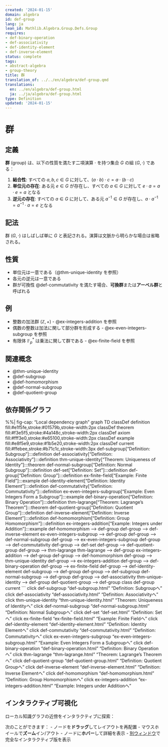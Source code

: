 ```yaml
---
created: '2024-01-15'
domain: algebra
id: def-group
lang: ja
lean_id: Mathlib.Algebra.Group.Defs.Group
requires:
- def-binary-operation
- def-associativity
- def-identity-element
- def-inverse-element
status: complete
tags:
- abstract-algebra
- group-theory
title: 群
translation_of: ../../en/algebra/def-group.qmd
translations:
  en: ../en/algebra/def-group.html
  ja: ../ja/algebra/def-group.html
type: Definition
updated: '2024-01-15'
---
```


# 群

## 定義

**群** (group) は、以下の性質を満たす二項演算 $\cdot$ を持つ集合 $G$ の組 $(G, \cdot)$ である：

1. **結合性**: すべての $a, b, c \in G$ に対して、$(a \cdot b) \cdot c = a \cdot (b \cdot c)$
2. **単位元の存在**: ある元 $e \in G$ が存在し、すべての $a \in G$ に対して $e \cdot a = a \cdot e = a$ となる
3. **逆元の存在**: すべての $a \in G$ に対して、ある元 $a^{-1} \in G$ が存在し、$a \cdot a^{-1} = a^{-1} \cdot a = e$ となる

## 記法

群 $(G, \cdot)$ はしばしば単に $G$ と表記される。演算は文脈から明らかな場合は省略される。

## 性質

- 単位元は一意である（@thm-unique-identity を参照）
- 各元の逆元は一意である
- 群が可換性 @def-commutativity を満たす場合、**可換群**または**アーベル群**と呼ばれる

## 例

- 整数の加法群 $(\mathbb{Z}, +)$ - @ex-integers-addition を参照
- 偶数の整数は加法に関して部分群を形成する - @ex-even-integers-subgroup を参照
- 有限体 $\mathbb{F}_p^*$ は乗法に関して群である - @ex-finite-field を参照

## 関連概念

- @thm-unique-identity
- @def-subgroup
- @def-homomorphism
- @def-normal-subgroup
- @def-quotient-group

## 依存関係グラフ

%%| fig-cap: "Local dependency graph"
graph TD
    classDef definition fill:#e1f5fe,stroke:#01579b,stroke-width:2px
    classDef theorem fill:#f3e5f5,stroke:#4a148c,stroke-width:2px
    classDef axiom fill:#fff3e0,stroke:#e65100,stroke-width:2px
    classDef example fill:#e8f5e9,stroke:#1b5e20,stroke-width:2px
    classDef current fill:#ffebee,stroke:#b71c1c,stroke-width:3px
    def-subgroup["Definition: Subgroup"]:::definition
    def-associativity["Definition: Associativity"]:::definition
    thm-unique-identity["Theorem: Uniqueness of Identity"]:::theorem
    def-normal-subgroup["Definition: Normal Subgroup"]:::definition
    def-set["Definition: Set"]:::definition
    def-group["Definition: Group"]:::definition
    ex-finite-field["Example: Finite Field"]:::example
    def-identity-element["Definition: Identity Element"]:::definition
    def-commutativity["Definition: Commutativity"]:::definition
    ex-even-integers-subgroup["Example: Even Integers Form a Subgroup"]:::example
    def-binary-operation["Definition: Binary Operation"]:::definition
    thm-lagrange["Theorem: Lagrange's Theorem"]:::theorem
    def-quotient-group["Definition: Quotient Group"]:::definition
    def-inverse-element["Definition: Inverse Element"]:::definition
    def-homomorphism["Definition: Group Homomorphism"]:::definition
    ex-integers-addition["Example: Integers under Addition"]:::example
    def-homomorphism --> def-group
    def-group --> def-inverse-element
    ex-even-integers-subgroup --> def-group
    def-group --> def-normal-subgroup
    def-group --> ex-even-integers-subgroup
    def-group --> def-commutativity
    def-group --> def-set
    def-group --> def-quotient-group
    def-group --> thm-lagrange
    thm-lagrange --> def-group
    ex-integers-addition --> def-group
    def-group --> def-homomorphism
    def-group --> thm-unique-identity
    def-group --> ex-integers-addition
    def-group --> def-binary-operation
    def-group --> ex-finite-field
    def-group --> def-identity-element
    def-subgroup --> def-group
    def-group --> def-subgroup
    def-normal-subgroup --> def-group
    def-group --> def-associativity
    thm-unique-identity --> def-group
    def-quotient-group --> def-group
    class def-group current
```
    click def-subgroup "def-subgroup.html" "Definition: Subgroupへ"
    click def-associativity "def-associativity.html" "Definition: Associativityへ"
    click thm-unique-identity "thm-unique-identity.html" "Theorem: Uniqueness of Identityへ"
    click def-normal-subgroup "def-normal-subgroup.html" "Definition: Normal Subgroupへ"
    click def-set "def-set.html" "Definition: Setへ"
    click ex-finite-field "ex-finite-field.html" "Example: Finite Fieldへ"
    click def-identity-element "def-identity-element.html" "Definition: Identity Elementへ"
    click def-commutativity "def-commutativity.html" "Definition: Commutativityへ"
    click ex-even-integers-subgroup "ex-even-integers-subgroup.html" "Example: Even Integers Form a Subgroupへ"
    click def-binary-operation "def-binary-operation.html" "Definition: Binary Operationへ"
    click thm-lagrange "thm-lagrange.html" "Theorem: Lagrange's Theoremへ"
    click def-quotient-group "def-quotient-group.html" "Definition: Quotient Groupへ"
    click def-inverse-element "def-inverse-element.html" "Definition: Inverse Elementへ"
    click def-homomorphism "def-homomorphism.html" "Definition: Group Homomorphismへ"
    click ex-integers-addition "ex-integers-addition.html" "Example: Integers under Additionへ"

## インタラクティブ可視化

ローカル知識グラフの近傍をインタラクティブに探索：

::: {.graph-viz data-id="def-group" data-width="700" data-height="500"}
:::

次のことができます：
- ノードを**ドラッグ**してレイアウトを再配置
- マウスホイールで**ズーム**イン/アウト
- ノードに**ホバー**して詳細を表示
- [別ウィンドウ](../../output/interactive/def-group.html){target="_blank"}で完全なインタラクティブ版を表示
